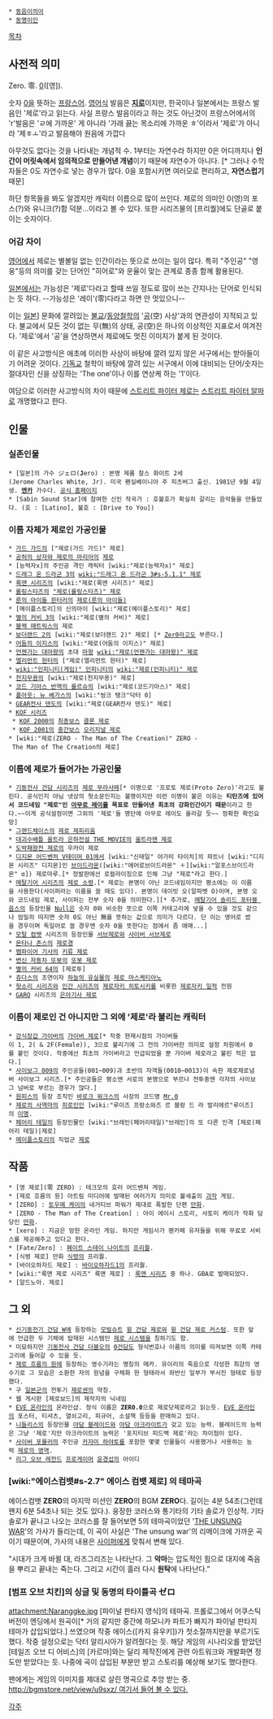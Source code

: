 * [[동음이의어]]
 * [[동명이인]]

[[목차]]
== 사전적 의미 ==
Zero. 零. [[0]]([영]).

숫자 [[0]]을 뜻하는 [[프랑스어]]. [[영어]]식 발음은 '''[http://engdic.daum.net/dicen/contents.do?query1=E1304190 지로]'''이지만, 한국이나 일본에서는 프랑스 발음인 '제로'라고 읽는다. 사실 프랑스 발음이라고 하는 것도 아닌것이 프랑스어에서의 'r'발음은 'ㄹ에 가까운' 게 아니라 '가래 끓는 목소리에 가까운 ㅎ'이라서 '제로'가 아니라 '제ㅎㅗ'라고 발음해야 원음에 가깝다

아무것도 없다는 것을 나타내는 개념적 수. 1부터는 자연수라 하지만 0은 어디까지나 '''인간이 머릿속에서 임의적으로 만들어낸 개념'''이기 때문에 자연수가 아니다. [* 그러나 수학자들은 0도 자연수로 넣는 경우가 많다. 0을 포함시키면 여러모로 편리하고, '''자연스럽기''' 때문]

하단 항목들을 봐도 알겠지만 캐릭터 이름으로 많이 쓰인다. 제로의 의미인 0(영)의 포스(?)와 유니크(?)함 덕분…이라고 볼 수 있다. 또한 시리즈물의 [프리퀄]에도 단골로 붙이는 숫자이다. 

=== 어감 차이 ===
[[영어]]에서 제로는 별볼일 없는 인간이라는 뜻으로 쓰이는 일이 많다. 특히 "주인공" "영웅"등의 의미를 갖는 단어인 "히어로"와 운율이 맞는 관계로 종종 함께 활용된다.

[[일본]]에서는 가능성은 '제로'다라고 할때 쓰일 정도로 많이 쓰는 간지나는 단어로 인식되는 듯 하다. --가능성은 '레이'(零)다라고 하면 안 멋있으니--

이는 [[일본]]] 문화에 깔려있는 [[불교]]/[[동양철학]]의 '[[공]](空) 사상'과의 연관성이 지적되고 있다. 불교에서 모든 것이 없는 무(無)의 상태, 공(空)은 하나의 이상적인 지표로서 여겨진다. '제로'에서 '공'을 연상하면서 제로에도 멋진 이미지가 붙게 된 것이다.

이 같은 사고방식은 애초에 이러한 사상이 바탕에 깔려 있지 않은 서구에서는 받아들이기 어려운 것이다. [[기독교]] 철학이 바탕에 깔려 있는 서구에서 이에 대비되는 단어/숫자는 절대자인 신을 상징하는 'The one'이나 이를 연상케 하는 '1'이다.

여담으로 이러한 사고방식의 차이 때문에 [[스트리트 파이터 제로]]는 [[스트리트 파이터 알파]]로 개명했다고 한다.
== 인물 ==
=== 실존인물 ===
 * [일본]의 가수 ジェロ('''J'''ero) : 본명 제롬 찰스 화이트 2세(Jerome Charles White, Jr). 미국 펜실베이니아 주 피츠버그 출신. 1981년 9월 4일생. '''[[엔카]]''' 가수다. [http://www.jero.jp/pc/ 공식 홈페이지]
 * [Sabin Sound Star]에 참여한 신인 작곡가 : 호불호가 확실히 갈리는 음악들을 만들었다. (호 : [Latino], 불호 : [Drive to You])

=== 이름 자체가 제로인 가공인물 ===
 * [[가드 가드]]의 ["제로(가드 가드)" 제로]
 * [[공허의 상자와 제로의 마리아]]의 [[제로]]
 * [능력자x]의 주인공 격인 캐릭터 [wiki:"제로(능력자x)" 제로]
 * [[드래그 온 드라군 3]]의 [[wiki:"드래그 온 드라군 3#s-5.1.1" 제로]]
 * [[록맨 시리즈]]의 [wiki:"제로(록맨 시리즈)" 제로]
 * [[롤링스타즈]]의 [["제로(롤링스타즈)" 제로]]
 * [[룬의 아이들 윈터러]]의 [[제로(룬의 아이들)]]
 * [메이플스토리]의 신의아이 [wiki:"제로(메이플스토리)" 제로]
 * [[별의 커비 3]]의 [wiki:"제로(별의 커비)" 제로]
 * [[블랙 매트릭스]]의 제로
 * [[보더랜드 2]]의 [wiki:"제로(보더랜드 2)" 제로] [* [[Zer0]]라고도 부른다.]
 * [[어둠의 이지스]]의 [wiki:"제로(어둠의 이지스)" 제로]
 * [[언젠가는 대마왕]]의 초대 [[마왕]] [[wiki:"제로(언젠가는 대마왕)" 제로]]
 * [[엘리먼트 헌터]]의 ["제로(엘리먼트 헌터)" 제로]
 * [[wiki:"인피니티(게임)" 인피니티]]의 [[wiki:"제로(인피니티)" 제로]]
 * [[천지무용]]의 [wiki:"제로(천지무용)" 제로]
 * [[코드 기아스 반역의 를르슈]]의 [wiki:"제로(코드기아스)" 제로]
 * [[폴아웃: 뉴 베가스]]의 [wiki:"씽크 탱크"닥터 0]
 * [[GEAR전사 덴도]]의 [wiki:"제로(GEAR전사 덴도)" 제로]
 * [[KOF 시리즈]]
  * [[KOF 2000]]의 [[최종보스]] [[클론 제로]]
  * [[KOF 2001]]의 [[중간보스]] [[오리지널 제로]]
 * [wiki:"제로(ZERO - The Man of The Creation)" ZERO - The Man of The Creation의 제로]
=== 이름에 제로가 들어가는 가공인물 ===
 * [[기동전사 건담 시리즈]]의 [[제로 무라사메]][* 이명으로 '프로토 제로(Proto Zero)'라고도 불린다. 공식인지 아님 넷상의 헛소문인지는 불명이지만 이런 이명이 붙은 이유는 '''티탄즈에 있어서 코드네임 "제로"인 [[아무로 레이]]를 목표로 만들어낸 최초의 강화인간이기 때문'''이라고 한다.~~이게 공식설정이면 그외의 '제로'들 명단에 아무로 레이도 올라갈 듯~~ 정확한 확인요망]
 * [[그랜드체이스]]의 [[제로 제피리움]]
 * [[대괴수배틀 울트라 은하전설 THE MOVIE]]의 [[울트라맨 제로]]
 * [[도박패왕전 제로]]의 우카이 제로
 * [[디지몬 어드벤처 V테이머 01]]에서 [wiki:"신태일" 야가미 타이치]의 파트너 [wiki:"디지몬 시리즈" 디지몬]인 [[브이드라몬]]([wiki:"에어로브이드라몬" ＋][wiki:"알포스브이드라몬" α]) 제로마루.[* 정발판에선 로컬라이징으로 인해 그냥 "제로"라고 한다.]
 * [[메탈기어 시리즈]]의 [[제로 소령]].[* 제로는 본명이 아닌 코드네임이지만 평소에는 이 이름을 사용한다(사이퍼라는 이름을 쓸 때도 있다). 본명이 데이빗 오(알파벳 O)이며, 본명 오와 코드네임 제로, 사이퍼는 전부 숫자 0을 의미한다.][* 추가로, [[메탈기어 솔리드 포터블 옵스]]의 등장인물 [[Null]]은 숫자 0와 비슷한 뜻으로 이쪽 카테고리에 넣을 수 있을 것도 같으나 엄밀히 따지면 숫자 0도 아닌 無를 뜻하는 값으로 의미가 다르다. 단 이는 영어로 썼을 경우이며 독일어로 쓸 경우엔 숫자 0을 뜻한다는 점에서 좀 애매...]
 * [[모탈 컴뱃]] 시리즈의 등장인물 [[서브제로]]와 [[사이버 서브제로]]
 * [[몬타나 존스]]의 [[제로경]]
 * [[뱀파이어 기사]]의 [[키류 제로]]
 * [[변신 자동차 또봇]]의 [[또봇 제로]]
 * [[별의 커비 64]]의 [제로투]
 * [[쥬다스]]의 조연이자 [[하늘의 유실물]]의 [[제로 마스케티아노]]
 * [[헛소리 시리즈]]와 [[인간 시리즈]]의 [[제로자키 히토시키]]를 비롯한 [[제로자키 일적]] 전원
 * [[GARO]] 시리즈의 [[은아기사 제로]]

=== 이름이 제로인 건 아니지만 그 외에 '제로'라 불리는 캐릭터 ===
 * [[강식장갑 가이버]]의 [[가이버 제로]][* 작중 현재시점의 가이버들이 1, 2( & 2F(Female)), 3으로 불리기에 그 전의 가이버란 의미로 설정 차원에서 0를 붙인 것이다. 작중에선 최초의 가이버라고 언급되었을 뿐 가이버 제로라고 불린 적은 없다.]
 * [[사이보그 009]]의 주인공들(001~009)과 초반의 자객들(0010~0013)이 속한 제로제로넘버 사이보그 시리즈.[* 주인공들은 평소엔 서로의 본명으로 부르나 전투중엔 각자의 사이보그 넘버로 부르는 경우가 많다.]
 * [[원피스(만화)|원피스]]의 등장 조직인 [[바로크 워크스]]의 사장의 코드명 [[크로커다일|Mr.0]]
 * [[제로의 사역마]]의 [[히로인]]인 [wiki:"루이즈 프랑소와즈 르 블랑 드 라 발리에르"루이즈]의 [[이명]].
 * [[페어리 테일]]의 등장인물인 [wiki:"브레인(페어리테일)"브레인]의 또 다른 인격 [제로(페어리 테일)|제로]
 * [[메이플스토리]]의 직업군 [[제로(메이플스토리)|제로]]

== 작품 ==
 * [영 제로](零 ZERO) : 테크모의 호러 어드벤쳐 게임.
 * [제로 흐름의 원] 아트림 미디어에 발매된 여러가지 의미로 불세출의 [[괴작]] 게임.
 * [ZERO] : [[토우메 케이]]의 네거티브 파워가 제대로 폭발한 단편 [[만화]].
 * [ZERO - The Man of The Creation] : 아이 에이시 스토리, 사토미 케이가 작화 담당인 [[만화]].
 * [xero] : 지금은 망한 온라인 게임. 하지만 게임사가 팬카페 유저들을 위해 무료로 서비스를 제공해주고 있다고 한다.
 * [Fate/Zero] : [[페이트 스테이 나이트]]의 [[프리퀄]].
 * [식령 제로] 만화 [[식령]]의 프리퀄.
 * [바이오하자드 제로] : [[바이오하자드1]]의 프리퀄.
 * [wiki:"록맨 제로 시리즈" 록맨 제로] : [[록맨 시리즈]] 중 하나. GBA로 발매되었다.
 * [알드노아. 제로]
== 그 외 ==
 * [[신기동전기 건담 W]]에 등장하는 [[모빌슈트]] [[윙 건담 제로]]와 [[윙 건담 제로 커스텀]]. 또한 앞에 언급한 두 기체에 탑재된 시스템인 [[제로 시스템]]을 칭하기도 함.
 * 미묘하지만 [[기동전사 건담 더블오]]의 [[0건담]]도 형식번호나 이름의 의미를 따져보면 이쪽 카테고리에 들어갈 수 있을 듯.
 * [[제로 흐름의 원]]에 등장하는 영수기라는 명칭의 메카. 유이리의 죽음으로 각성한 최강의 영수기로 그 모습은 소환한 자의 원념을 구체화 한 형태라서 좌반신 일부가 부서진 형태로 등장했다.
 * 구 [[일본군]]의 전투기 [[제로센]]의 약칭.
 * 웹 게시판 [제로보드]의 제작자의 닉네임
 * [[EVE 온라인]]의 온라인샵. 정식 이름은 '''ZER0.0'''으로 제로닷제로라고 읽는듯. [[EVE 온라인]]의 포스터, 티셔츠, 열쇠고리, 피규어, 소설책 등등을 판매하고 있다.
 * [[니들리스]]의 등장인물 [[아담 블레이드]]와 [[아담 아크라이트]]가 갖고 있는 능력. 블레이드의 능력은 그냥 '제로'지만 아크라이트의 능력은 '포지티브 피드백 제로'라는 차이점이 있다.
 * [[사이버 포뮬러]]의 주인공 [[카자미 하야토]]를 포함한 몇몇 인물들이 사용했거나 사용하는 능력 [[제로의 영역]].
 * [[리그 오브 레전드]] [[프로게이머]] [[윤경섭]]의 아이디

=== [wiki:"에이스컴뱃#s-2.7" 에이스 컴뱃 제로] 의 테마곡 ===
에이스컴뱃 '''ZERO'''의 마지막 미션인 '''ZERO'''의 BGM '''ZERO'''다. 길이는 4분 54초(그런데 왠지 6분 54초나 되는 것도 있다.). 웅장한 코러스와 통기타의 기타 솔로가 인상적. 기타 솔로가 끝나고 나오는 코러스를 잘 들어보면 5의 테마곡이었던 '[[THE UNSUNG WAR]]'의 가사가 들리는데, 이 곡이 사실은 'The unsung war'의 리메이크에 가까운 곡이기 때문이며, 가사의 내용은 [[사이퍼]]에게 맞춰서 변해 있다. 

"시대가 크게 바뀔 대, 라즈그리즈는 나타난다. 그 '''악마'''는 압도적인 힘으로 대지에 죽음을 뿌리고 끝내는 죽는다. 그리고 시간이 흘러 다시 '''원탁'''에 나타난다."
 
{{{#!html
<object width="420" height="345"><param name="movie" value="http://www.youtube.com/v/2wiskH1UE4c?version=3&amp;hl=ko_KR"></param><param name="allowFullScreen" value="true"></param><param name="allowscriptaccess" value="always"></param><embed src="http://www.youtube.com/v/2wiskH1UE4c?version=3&amp;hl=ko_KR" type="application/x-shockwave-flash" width="420" height="345" allowscriptaccess="always" allowfullscreen="true"></embed></object>
}}}

=== [범프 오브 치킨]의 싱글 및 동명의 타이틀곡 ゼロ ===
attachment:Naranggke.jpg
[파이널 판타지 영식]의 테마곡. 프롤로그에서 어쿠스틱 버전이 엔딩에서 원곡이[* 거의 같지만 중간에 하모니카 파트가 빠지가 파이널 판타지 테마가 삽입되었다.] 쓰였으며 작중 에이스([카지 유우키])가 첫소절까지만을 부르기도 했다. 작중 설정으로는 닥터 알리시아가 알려줬다는 듯. 
해당 게임의 시나리오를 받았던 [테일즈 오브 디 어비스]의 [카르마]와는 달리 제작진에게 관련 아트워크와 개발화면 정도만 받았다는 듯. 나중에 곡이 삽입된 부분만 받고 스토리를 예상해 보기도 했다한다. 

팬에게는 게임의 이미지를 제대로 살린 명곡으로 추앙 받는 중.   
[[http://bgmstore.net/view/u9sxz/ 여기서 들어 볼 수 있다.]]

[[각주]]
